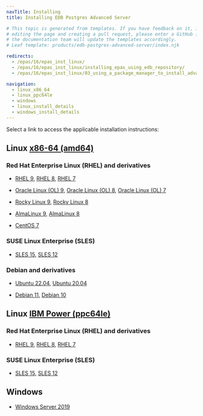 ```yaml
---
navTitle: Installing
title: Installing EDB Postgres Advanced Server

# This topic is generated from templates. If you have feedback on it, instead of
# editing the page and creating a pull request, please enter a GitHub issue and
# the documentation team will update the templates accordingly.
# Leaf template: products/edb-postgres-advanced-server/index.njk

redirects:
  - /epas/16/epas_inst_linux/
  - /epas/16/epas_inst_linux/installing_epas_using_edb_repository/
  - /epas/16/epas_inst_linux/03_using_a_package_manager_to_install_advanced_server/

navigation:
  - linux_x86_64
  - linux_ppc64le
  - windows
  - linux_install_details
  - windows_install_details
---
```


Select a link to access the applicable installation instructions:

## Linux [x86-64 (amd64)](linux_x86_64)

### Red Hat Enterprise Linux (RHEL) and derivatives

- [RHEL 9](linux_x86_64/epas_rhel_9), [RHEL 8](linux_x86_64/epas_rhel_8), [RHEL 7](linux_x86_64/epas_rhel_7)

- [Oracle Linux (OL) 9](linux_x86_64/epas_rhel_9), [Oracle Linux (OL) 8](linux_x86_64/epas_rhel_8), [Oracle Linux (OL) 7](linux_x86_64/epas_rhel_7)

- [Rocky Linux 9](linux_x86_64/epas_other_linux_9), [Rocky Linux 8](linux_x86_64/epas_other_linux_8)

- [AlmaLinux 9](linux_x86_64/epas_other_linux_9), [AlmaLinux 8](linux_x86_64/epas_other_linux_8)

- [CentOS 7](linux_x86_64/epas_centos_7)

### SUSE Linux Enterprise (SLES)

- [SLES 15](linux_x86_64/epas_sles_15), [SLES 12](linux_x86_64/epas_sles_12)

### Debian and derivatives

- [Ubuntu 22.04](linux_x86_64/epas_ubuntu_22), [Ubuntu 20.04](linux_x86_64/epas_ubuntu_20)

- [Debian 11](linux_x86_64/epas_debian_11), [Debian 10](linux_x86_64/epas_debian_10)

## Linux [IBM Power (ppc64le)](linux_ppc64le)

### Red Hat Enterprise Linux (RHEL) and derivatives

- [RHEL 9](linux_ppc64le/epas_rhel_9), [RHEL 8](linux_ppc64le/epas_rhel_8), [RHEL 7](linux_ppc64le/epas_rhel_7)

### SUSE Linux Enterprise (SLES)

- [SLES 15](linux_ppc64le/epas_sles_15), [SLES 12](linux_ppc64le/epas_sles_12)

## Windows

- [Windows Server 2019](windows)
